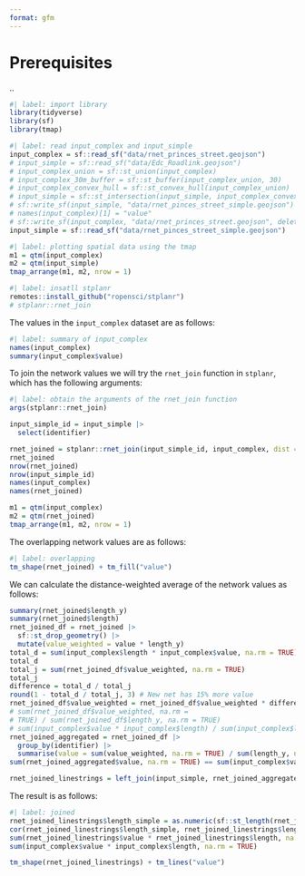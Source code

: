 ```yaml
---
format: gfm
---
```


# Prerequisites

..

```r
#| label: import library
library(tidyverse)
library(sf)
library(tmap)
```



```r
#| label: read input_complex and input_simple
input_complex = sf::read_sf("data/rnet_princes_street.geojson")
# input_simple = sf::read_sf("data/Edc_Roadlink.geojson")
# input_complex_union = sf::st_union(input_complex)
# input_complex_30m_buffer = sf::st_buffer(input_complex_union, 30)
# input_complex_convex_hull = sf::st_convex_hull(input_complex_union)
# input_simple = sf::st_intersection(input_simple, input_complex_convex_hull)
# sf::write_sf(input_simple, "data/rnet_pinces_street_simple.geojson")
# names(input_complex)[1] = "value"
# sf::write_sf(input_complex, "data/rnet_princes_street.geojson", delete_dsn = TRUE)
input_simple = sf::read_sf("data/rnet_pinces_street_simple.geojson")
```

```r
#| label: plotting spatial data using the tmap
m1 = qtm(input_complex)
m2 = qtm(input_simple)
tmap_arrange(m1, m2, nrow = 1)
```

```r
#| label: insatll stplanr
remotes::install_github("ropensci/stplanr")
# stplanr::rnet_join
```

The values in the `input_complex` dataset are as follows:

```r
#| label: summary of input_complex
names(input_complex)
summary(input_complex$value)
```

To join the network values we will try the `rnet_join` function in `stplanr`, which has the following arguments:

```r
#| label: obtain the arguments of the rnet_join function
args(stplanr::rnet_join)
```

```r
input_simple_id = input_simple |>
  select(identifier)

rnet_joined = stplanr::rnet_join(input_simple_id, input_complex, dist = 22)
rnet_joined
nrow(rnet_joined)
nrow(input_simple_id)
names(input_complex)
names(rnet_joined)

m1 = qtm(input_complex)
m2 = qtm(rnet_joined)
tmap_arrange(m1, m2, nrow = 1)
```

The overlapping network values are as follows:

```r
#| label: overlapping
tm_shape(rnet_joined) + tm_fill("value")
```

We can calculate the distance-weighted average of the network values as follows:

```r
summary(rnet_joined$length_y)
summary(rnet_joined$length)
rnet_joined_df = rnet_joined |>
  sf::st_drop_geometry() |>
  mutate(value_weighted = value * length_y)
total_d = sum(input_complex$length * input_complex$value, na.rm = TRUE)
total_d
total_j = sum(rnet_joined_df$value_weighted, na.rm = TRUE)
total_j
difference = total_d / total_j
round(1 - total_d / total_j, 3) # New net has 15% more value
rnet_joined_df$value_weighted = rnet_joined_df$value_weighted * difference
# sum(rnet_joined_df$value_weighted, na.rm = 
# TRUE) / sum(rnet_joined_df$length_y, na.rm = TRUE)
# sum(input_complex$value * input_complex$length) / sum(input_complex$length)
rnet_joined_aggregated = rnet_joined_df |>
  group_by(identifier) |>
  summarise(value = sum(value_weighted, na.rm = TRUE) / sum(length_y, na.rm = TRUE))
sum(rnet_joined_aggregated$value, na.rm = TRUE) == sum(input_complex$value, na.rm = TRUE)

rnet_joined_linestrings = left_join(input_simple, rnet_joined_aggregated, by = "identifier")

```

The result is as follows:

```r
#| label: joined
rnet_joined_linestrings$length_simple = as.numeric(sf::st_length(rnet_joined_linestrings))
cor(rnet_joined_linestrings$length_simple, rnet_joined_linestrings$length)
sum(rnet_joined_linestrings$value * rnet_joined_linestrings$length, na.rm = TRUE)
sum(input_complex$value * input_complex$length, na.rm = TRUE)

tm_shape(rnet_joined_linestrings) + tm_lines("value")
```

```r

```


